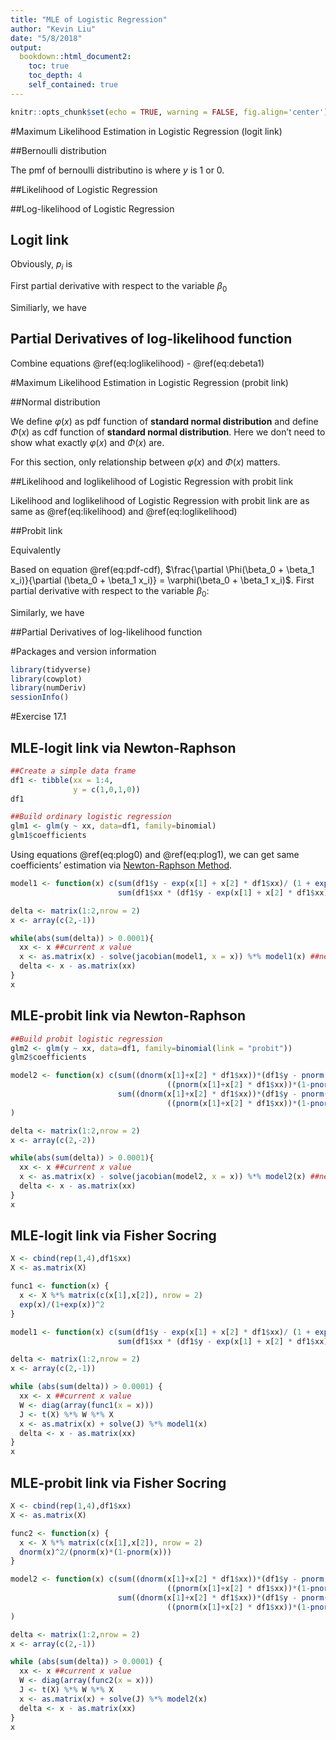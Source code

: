 ```yaml
---
title: "MLE of Logistic Regression"
author: "Kevin Liu"
date: "5/8/2018"
output: 
  bookdown::html_document2:
    toc: true
    toc_depth: 4
    self_contained: true
---
```


```r
knitr::opts_chunk$set(echo = TRUE, warning = FALSE, fig.align='center')
```

#Maximum Likelihood Estimation in Logistic Regression (logit link)

##Bernoulli distribution

The pmf of bernoulli distributino is 
\begin{equation} 
P(Y=y) = p^{y} (1-p) ^{1-y}
(\#eq:Bernoulli)
\end{equation}
where $y$ is $1$ or $0$.

##Likelihood of Logistic Regression

\begin{equation} 
\begin{split}
L(\boldsymbol{\beta} | \mathbf{y} ; \mathbf{x}) &= 
L(\beta_0,\beta_1|(y_1,...,y_n);(x_1,...,x_n)) \\
&= \prod^{n}_{i=1} p_{i}^{y_i}(1-p_i)^{1-y_i}
\end{split}
(\#eq:likelihood)
\end{equation}

##Log-likelihood of Logistic Regression

\begin{equation} 
\begin{split}
\ell (\boldsymbol{\beta} | \mathbf{y} ; \mathbf{x}) & = log(\prod^{n}_{i=1} p_{i}^{y_i}(1-p_{i})^{1-y_i}) \\
& = \sum_{i=1}^{n} log(p_{i}^{y_i}) + log((1-p_{i})^{1-y_i}) \\
& = \sum_{i=1}^{n} y_{i} log(p_{i}) + (1-y_{i})log(1-p_{i})
\end{split}
(\#eq:loglikelihood)
\end{equation}

## Logit link

\begin{equation} 
\begin{split}
logit(p_i) &= log(\frac{p_i}{1-p_i}) \\
&= \beta_0 + \beta_1 x_1
\end{split}
(\#eq:logit)
\end{equation}

Obviously, $p_i$ is

\begin{equation} 
\begin{split}
p_i &= \frac{exp(\beta_0+x_1 \beta_1)}{1 + exp(\beta_0+x_1 \beta_1)} 
\end{split}
(\#eq:pi)
\end{equation}

First partial derivative with respect to the variable $\beta_0$

\begin{equation} 
\begin{split}
\frac{\partial p_i}{\partial \beta_0} &= \frac{exp(\beta_0+x_1 \beta_1)}{(1+exp(\beta_0+x_1 \beta_1))^2}\\
&= p_i (1-p_i)
\end{split}
(\#eq:debeta0)
\end{equation}

Similiarly, we have 

\begin{equation} 
\begin{split}
\frac{\partial p_i}{\partial \beta_1} &= \frac{x_1 exp(\beta_0+x_1 \beta_1)}{(1+exp(\beta_0+x_1 \beta_1))^2}\\
&= x_1 p_i (1-p_i)
\end{split}
(\#eq:debeta1)
\end{equation}

## Partial Derivatives of log-likelihood function

Combine equations \@ref(eq:loglikelihood) - \@ref(eq:debeta1)

\begin{equation} 
\begin{split}
\frac{\partial \ell (\boldsymbol{\beta} | \mathbf{y} ; \mathbf{x})}{\partial \beta_0} & = \sum_{i=1}^{n} y_i \frac{\partial log(p_i)}{\partial p_i} \frac{\partial p_i}{\partial \beta_0} + (1-y_i) \frac{\partial log(1-p_i)}{\partial p_i} \frac{\partial p_i}{\partial \beta_0}\\
& = \sum_{i=1}^{n}\frac{y_i}{p_i} \frac{\partial p_i}{\partial \beta_0} - \frac{1 - y_i}{1- p_i} \frac{\partial p_i}{\partial \beta_0} \\
& = \sum_{i=1}^{n} y_i - p_i = 0
\end{split}
(\#eq:plog0)
\end{equation}

\begin{equation} 
\begin{split}
\frac{\partial \ell (\boldsymbol{\beta} | \mathbf{y} ; \mathbf{x})}{\partial \beta_1} & = \sum_{i=1}^{n} y_i \frac{\partial log(p_i)}{\partial p_i} \frac{\partial p_i}{\partial \beta_1} + (1-y_i) \frac{\partial log(1-p_i)}{\partial p_i} \frac{\partial p_i}{\partial \beta_1}\\
& = \sum_{i=1}^{n}\frac{y_i}{p_i} \frac{\partial p_i}{\partial \beta_1} - \frac{1 - y_i}{1- p_i} \frac{\partial p_i}{\partial \beta_1} \\
& = \sum_{i=1}^{n} x_i (y_i - p_i) = 0
\end{split}
(\#eq:plog1)
\end{equation}

#Maximum Likelihood Estimation in Logistic Regression (probit link)

##Normal distribution

We define $\varphi(x)$ as pdf function of **standard normal distribution** and define $\Phi(x)$ as cdf function of **standard normal distribution**. Here we don't need to show what exactly $\varphi(x)$ and $\Phi(x)$ are. 

For this section, only relationship between $\varphi(x)$ and $\Phi(x)$ matters.

\begin{equation} 
\begin{split}
\varphi(x) = \frac{d\Phi(x)}{dx}
\end{split}
(\#eq:pdf-cdf)
\end{equation}

##Likelihood and loglikelihood of Logistic Regression with probit link

Likelihood and loglikelihood of Logistic Regression with probit link are as same as \@ref(eq:likelihood) and \@ref(eq:loglikelihood)

##Probit link

\begin{equation} 
\begin{split}
probit(p_i) = \Phi^{-1}(p_i) = \beta_0 + \beta_1 x_i
\end{split}
(\#eq:probit)
\end{equation}

Equivalently

\begin{equation} 
\begin{split}
p_i = \Phi(\Phi^{-1}(p_i)) = \Phi(\beta_0+\beta_1 x_i)
\end{split}
(\#eq:p-probit)
\end{equation}

Based on equation \@ref(eq:pdf-cdf), $\frac{\partial \Phi(\beta_0 + \beta_1 x_i)}{\partial (\beta_0 + \beta_1 x_i)} = \varphi(\beta_0 + \beta_1 x_i)$. First partial derivative with respect to the variable $\beta_0$:

\begin{equation} 
\begin{split}
\frac{\partial p_i}{\partial \beta_0} = \frac{\partial \Phi(\beta_0+\beta_1 x_i)}{\partial (\beta_0+\beta_1 x_i)} \frac{\partial (\beta_0+\beta_1 x_i)}{\partial \beta_0} = \varphi(\beta_0+\beta_1 x_i)
\end{split}
(\#eq:pdervative0-probit)
\end{equation}

Similarly, we have

\begin{equation} 
\begin{split}
\frac{\partial p_i}{\partial \beta_1} = \frac{\partial \Phi(\beta_0+\beta_1 x_i)}{\partial (\beta_0+\beta_1 x_i)} \frac{\partial (\beta_0+\beta_1 x_i)}{\partial \beta_1} = \varphi(\beta_0+\beta_1 x_i) x_i
\end{split}
(\#eq:pdervative1-probit)
\end{equation}

##Partial Derivatives of log-likelihood function

\begin{equation} 
\begin{split}
\frac{\partial \ell (\boldsymbol{\beta} | \mathbf{y} ; \mathbf{x})}{\partial \beta_0} & = \sum_{i=1}^{n} y_i \frac{\partial log(p_i)}{\partial p_i} \frac{\partial p_i}{\partial \beta_0} + (1-y_i) \frac{\partial log(1-p_i)}{\partial p_i} \frac{\partial p_i}{\partial \beta_0}\\
& = \sum_{i=1}^{n}\frac{y_i}{p_i} \frac{\partial p_i}{\partial \beta_0} - \frac{1 - y_i}{1- p_i} \frac{\partial p_i}{\partial \beta_0} \\
& = \sum_{i=1}^{n} \frac{y_i \varphi(\beta_0 + \beta_1 x_i)}{\Phi(\beta_0 + \beta_1 x_i)} - \frac{(1-y_i)\varphi(\beta_0 + \beta_1 x_i)}{1 - \Phi(\beta_0 + \beta_1 x_i)} \\
& = \sum_{i=1}^{n} \frac{\varphi(\beta_0 + \beta_1 x_i)(y_i - \Phi(\beta_0 + \beta_1 x_i))}{\Phi(\beta_0 + \beta_1 x_i)(1-\Phi(\beta_0+\beta_1 x_i))}
\end{split}
(\#eq:pdervative0-loglikelihood-probit)
\end{equation}

\begin{equation} 
\begin{split}
\frac{\partial \ell (\boldsymbol{\beta} | \mathbf{y} ; \mathbf{x})}{\partial \beta_1} & = \sum_{i=1}^{n} y_i \frac{\partial log(p_i)}{\partial p_i} \frac{\partial p_i}{\partial \beta_1} + (1-y_i) \frac{\partial log(1-p_i)}{\partial p_i} \frac{\partial p_i}{\partial \beta_1}\\
& = \sum_{i=1}^{n}\frac{y_i}{p_i} \frac{\partial p_i}{\partial \beta_1} - \frac{1 - y_i}{1- p_i} \frac{\partial p_i}{\partial \beta_1} \\
& = \sum_{i=1}^{n} \frac{y_i \varphi(\beta_0 + \beta_1 x_i)x_i}{\Phi(\beta_0 + \beta_1 x_i)} - \frac{(1-y_i)\varphi(\beta_0 + \beta_1 x_i)x_i}{1 - \Phi(\beta_0 + \beta_1 x_i)} \\
& = \sum_{i=1}^{n} \frac{\varphi(\beta_0 + \beta_1 x_i)(y_i - \Phi(\beta_0 + \beta_1 x_i))}{\Phi(\beta_0 + \beta_1 x_i)(1-\Phi(\beta_0+\beta_1 x_i))}x_i
\end{split}
(\#eq:pdervative1-loglikelihood-probit)
\end{equation}

#Packages and version information

```r
library(tidyverse)
library(cowplot)
library(numDeriv)
sessionInfo()
```

#Exercise 17.1

## MLE-logit link via Newton-Raphson
```r
##Create a simple data frame
df1 <- tibble(xx = 1:4,
              y = c(1,0,1,0))
df1

##Build ordinary logistic regression
glm1 <- glm(y ~ xx, data=df1, family=binomial)
glm1$coefficients
```

Using equations \@ref(eq:plog0) and \@ref(eq:plog1), we can get same coefficients' estimation via [Newton-Raphson Method](http://fourier.eng.hmc.edu/e161/lectures/ica/node13.html).
```r
model1 <- function(x) c(sum(df1$y - exp(x[1] + x[2] * df1$xx)/ (1 + exp(x[1] + x[2] * df1$xx))),
                        sum(df1$xx * (df1$y - exp(x[1] + x[2] * df1$xx)/ (1 + exp(x[1] + x[2] * df1$xx)))))

delta <- matrix(1:2,nrow = 2)
x <- array(c(2,-1))

while(abs(sum(delta)) > 0.0001){
  xx <- x ##current x value
  x <- as.matrix(x) - solve(jacobian(model1, x = x)) %*% model1(x) ##new x value
  delta <- x - as.matrix(xx)
}
x
```

## MLE-probit link via Newton-Raphson
```r
##Build probit logistic regression
glm2 <- glm(y ~ xx, data=df1, family=binomial(link = "probit"))
glm2$coefficients
```

```r
model2 <- function(x) c(sum((dnorm(x[1]+x[2] * df1$xx))*(df1$y - pnorm(x[1]+x[2] * df1$xx))/
                                   ((pnorm(x[1]+x[2] * df1$xx))*(1-pnorm(x[1]+x[2] * df1$xx)))),
                        sum((dnorm(x[1]+x[2] * df1$xx))*(df1$y - pnorm(x[1]+x[2] * df1$xx))/
                                   ((pnorm(x[1]+x[2] * df1$xx))*(1-pnorm(x[1]+x[2] * df1$xx)))*df1$xx)
)

delta <- matrix(1:2,nrow = 2)
x <- array(c(2,-2))

while(abs(sum(delta)) > 0.0001){
  xx <- x ##current x value
  x <- as.matrix(x) - solve(jacobian(model2, x = x)) %*% model2(x) ##new x value
  delta <- x - as.matrix(xx)
}
x
```

## MLE-logit link via Fisher Socring
```r
X <- cbind(rep(1,4),df1$xx)
X <- as.matrix(X)

func1 <- function(x) {
  x <- X %*% matrix(c(x[1],x[2]), nrow = 2)
  exp(x)/(1+exp(x))^2
}

model1 <- function(x) c(sum(df1$y - exp(x[1] + x[2] * df1$xx)/ (1 + exp(x[1] + x[2] * df1$xx))),
                        sum(df1$xx * (df1$y - exp(x[1] + x[2] * df1$xx)/ (1 + exp(x[1] + x[2] * df1$xx)))))

delta <- matrix(1:2,nrow = 2)
x <- array(c(2,-1))

while (abs(sum(delta)) > 0.0001) {
  xx <- x ##current x value
  W <- diag(array(func1(x = x)))
  J <- t(X) %*% W %*% X 
  x <- as.matrix(x) + solve(J) %*% model1(x)
  delta <- x - as.matrix(xx)
}
x
```

## MLE-probit link via Fisher Socring
```r
X <- cbind(rep(1,4),df1$xx)
X <- as.matrix(X)

func2 <- function(x) {
  x <- X %*% matrix(c(x[1],x[2]), nrow = 2)
  dnorm(x)^2/(pnorm(x)*(1-pnorm(x)))
}

model2 <- function(x) c(sum((dnorm(x[1]+x[2] * df1$xx))*(df1$y - pnorm(x[1]+x[2] * df1$xx))/
                                   ((pnorm(x[1]+x[2] * df1$xx))*(1-pnorm(x[1]+x[2] * df1$xx)))),
                        sum((dnorm(x[1]+x[2] * df1$xx))*(df1$y - pnorm(x[1]+x[2] * df1$xx))/
                                   ((pnorm(x[1]+x[2] * df1$xx))*(1-pnorm(x[1]+x[2] * df1$xx)))*df1$xx)
)

delta <- matrix(1:2,nrow = 2)
x <- array(c(2,-1))

while (abs(sum(delta)) > 0.0001) {
  xx <- x ##current x value
  W <- diag(array(func2(x = x)))
  J <- t(X) %*% W %*% X 
  x <- as.matrix(x) + solve(J) %*% model2(x)
  delta <- x - as.matrix(xx)
}
x
```